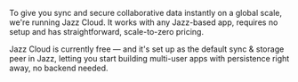To give you sync and secure collaborative data instantly on a global scale, we're running Jazz Cloud. It works with any Jazz-based app, requires no setup and has straightforward, scale-to-zero pricing.

Jazz Cloud is currently free &mdash; and it's set up as the default sync & storage peer in Jazz, letting you start building multi-user apps with persistence right away, no backend needed.

